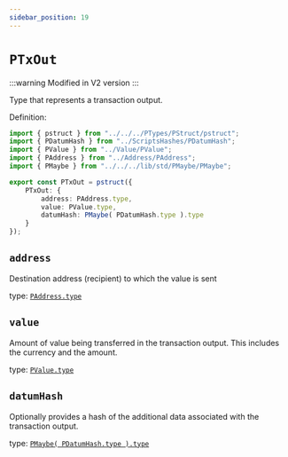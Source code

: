 ```yaml
---
sidebar_position: 19
---
```


# `PTxOut`


:::warning
Modified in V2 version
:::


Type that represents a transaction output.

Definition:

```ts
import { pstruct } from "../../../PTypes/PStruct/pstruct";
import { PDatumHash } from "../ScriptsHashes/PDatumHash";
import { PValue } from "../Value/PValue";
import { PAddress } from "../Address/PAddress";
import { PMaybe } from "../../../lib/std/PMaybe/PMaybe";

export const PTxOut = pstruct({
    PTxOut: {
        address: PAddress.type,
        value: PValue.type,
        datumHash: PMaybe( PDatumHash.type ).type
    }
});
```

## `address`

Destination address (recipient) to which the value is sent

type: [`PAddress.type`](../Address/PAddress)

## `value`

Amount of value being transferred in the transaction output. This includes the currency and the amount.

type: [`PValue.type`](../Value/PValue)

## `datumHash`

Optionally provides a hash of the additional data associated with the transaction output.

type: [`PMaybe( PDatumHash.type ).type`](../ScriptsHashes/PDatumHash)

